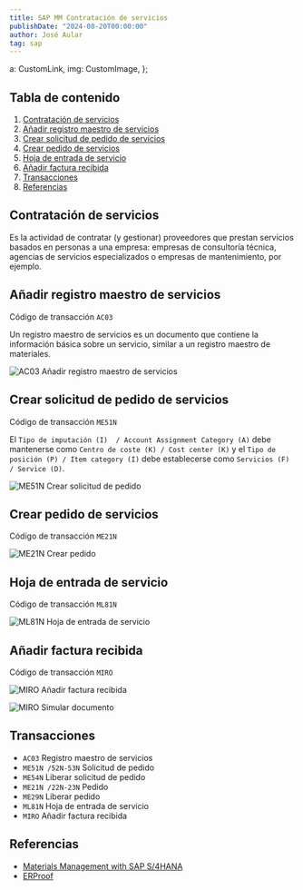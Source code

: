 ```yaml
---
title: SAP MM Contratación de servicios
publishDate: "2024-08-20T00:00:00"
author: José Aular
tag: sap
---
```



  a: CustomLink,
  img: CustomImage,
};

## Tabla de contenido

1.  [Contratación de servicios](/blog/sap-mm-contratacion-servicios#contratación-de-servicios)
2.  [Añadir registro maestro de servicios](/blog/sap-mm-contratacion-servicios#añadir-registro-maestro-de-servicios)
3.  [Crear solicitud de pedido de servicios](/blog/sap-mm-contratacion-servicios#crear-solicitud-de-pedido-de-servicios)
4.  [Crear pedido de servicios](/blog/sap-mm-contratacion-servicios#crear-pedido-de-servicios)
5.  [Hoja de entrada de servicio](/blog/sap-mm-contratacion-servicios#hoja-de-entrada-de-servicio)
6.  [Añadir factura recibida](/blog/sap-mm-contratacion-servicios#añadir-factura-recibida)
7.  [Transacciones](/blog/sap-mm-contratacion-servicios#transacciones)
8.  [Referencias](/blog/sap-mm-contratacion-servicios#referencias)

## Contratación de servicios

Es la actividad de contratar (y gestionar) proveedores que prestan servicios basados en personas a una empresa: empresas de consultoría técnica, agencias de servicios especializados o empresas de mantenimiento, por ejemplo.

## Añadir registro maestro de servicios

Código de transacción `AC03`

Un registro maestro de servicios es un documento que contiene la información básica sobre un servicio, similar a un registro maestro de materiales.

![AC03 Añadir registro maestro de servicios](https://res.cloudinary.com/jaular/image/upload/v1724164597/blog/sap-mm-contratacion-servicios/ac03-1_vcjq8p.png "AC03 Añadir registro maestro de servicios")

## Crear solicitud de pedido de servicios

Código de transacción `ME51N`

El `Tipo de imputación (I)  / Account Assignment Category (A)` debe mantenerse como `Centro de coste (K) / Cost center (K)` y el `Tipo de posición (P) / Item category (I)` debe establecerse como `Servicios (F) / Service (D)`.

![ME51N Crear solicitud de pedido](https://res.cloudinary.com/jaular/image/upload/v1724078728/blog/sap-mm-contratacion-servicios/me51n-1_bvygyd.png "ME51N Crear solicitud de pedido")

## Crear pedido de servicios

Código de transacción `ME21N`

![ME21N Crear pedido](https://res.cloudinary.com/jaular/image/upload/v1724079057/blog/sap-mm-contratacion-servicios/me21n-1_p0k69n.png "ME21N Crear pedido")

## Hoja de entrada de servicio

Código de transacción `ML81N`

![ML81N Hoja de entrada de servicio](https://res.cloudinary.com/jaular/image/upload/v1724079217/blog/sap-mm-contratacion-servicios/ml81n-1_jnm5hi.png "ML81N Hoja de entrada de servicio")

## Añadir factura recibida

Código de transacción `MIRO`

![MIRO Añadir factura recibida](https://res.cloudinary.com/jaular/image/upload/v1724079369/blog/sap-mm-contratacion-servicios/miro-1_lxre28.png "MIRO Añadir factura recibida")

![MIRO Simular documento](https://res.cloudinary.com/jaular/image/upload/v1724079370/blog/sap-mm-contratacion-servicios/miro-2_gsvbyb.png "MIRO Simular documento")

## Transacciones

- `AC03` Registro maestro de servicios
- `ME51N /52N-53N` Solicitud de pedido
- `ME54N` Liberar solicitud de pedido
- `ME21N /22N-23N` Pedido
- `ME29N` Liberar pedido
- `ML81N` Hoja de entrada de servicio
- `MIRO` Añadir factura recibida

## Referencias

- [Materials Management with SAP S/4HANA](https://www.sap-press.com/materials-management-with-sap-s4hana_5835/)
- [ERProof](https://erproof.com/)
